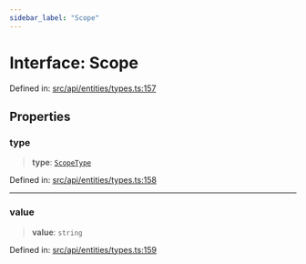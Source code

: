 ```yaml
---
sidebar_label: "Scope"
---
```


# Interface: Scope

Defined in: [src/api/entities/types.ts:157](https://github.com/PolymeshAssociation/polymesh-sdk/blob/bee6a2fe7a8ce5db42a6982e793782182cde2153/src/api/entities/types.ts#L157)

## Properties

### type

> **type**: [`ScopeType`](../enumerations/ScopeType.mdx)

Defined in: [src/api/entities/types.ts:158](https://github.com/PolymeshAssociation/polymesh-sdk/blob/bee6a2fe7a8ce5db42a6982e793782182cde2153/src/api/entities/types.ts#L158)

***

### value

> **value**: `string`

Defined in: [src/api/entities/types.ts:159](https://github.com/PolymeshAssociation/polymesh-sdk/blob/bee6a2fe7a8ce5db42a6982e793782182cde2153/src/api/entities/types.ts#L159)
